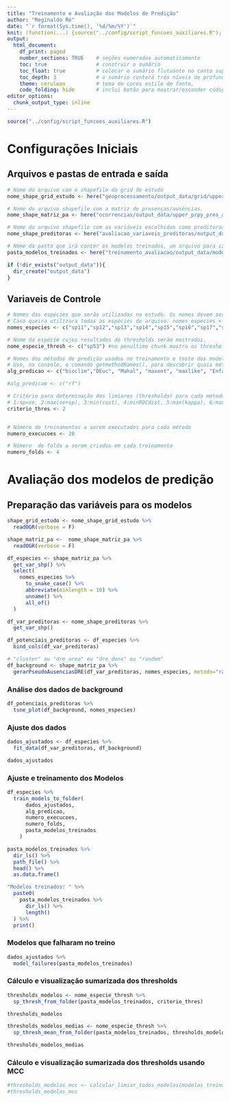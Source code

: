 ---
title: "Treinamento e Avaliação dos Modelos de Predição"
author: "Reginaldo Ré"
date: "`r format(Sys.time(), '%d/%m/%Y')`"
knit: (function(...) {source("../config/script_funcoes_auxiliares.R"); myKnit(...)})
output:
  html_document:
    df_print: paged
    number_sections: TRUE    # seções numeradas automaticamente
    toc: true                # construir o sumário
    toc_float: true          # colocar o sumário flutuante no canto superior esquerdo
    toc_depth: 3             # o sumário conterá três níveis de profundidade
    theme: cerulean          # tema de cores estilo de fonte,
    code_folding: hide       # inclui botão para mostrar/esconder código fonte
editor_options: 
  chunk_output_type: inline
---
<style>
div.main-container {
    width: 100%;
    max-width: unset;
}
</style>

```{r message=FALSE, warning=FALSE, include=FALSE}
source("../config/script_funcoes_auxiliares.R") 
```

# Configurações Iniciais 
## Arquivos e pastas de entrada e saída

```{r arquivos_pastas_entrada, eval=T, include=T}
# Nome do arquivo com o shapefile da grid de estudo
nome_shape_grid_estudo <- here("geoprocessamento/output_data/grid/upper_prpy_grid_10k_6933.shp")

# Nome do arquivo shapefile com a matriz de presenças/ausências.
nome_shape_matriz_pa <- here("ocorrencias/output_data/upper_prpy_pres_aus_10k_6933.shp")

# Nome do arquivo shapefile com as variáveis escolhidas como preditoras. 
nome_shape_preditoras <- here("avaliacao_variaveis_preditoras/output_data/shape_preditoras.shp")
```

  
```{r arquivos_pastas_saida, eval=T, include=T}
# Nome da pasta que irá conter os modelos treinados, um arquivo para cada espécie.
pasta_modelos_treinados <- here("treinamento_avaliacao/output_data/modelos_treinados")

if (!dir_exists("output_data")){
  dir_create("output_data")
}
```

## Variaveis de Controle

```{r variaveis_controle, eval=T, include=T}
# Nomes das espécies que serão utilizadas no estudo. Os nomes devem ser idênticos àqueles contidos no arquivo de ocorrências.
# Caso queira utilizara todas as espécies do arquivo: nomes_especies <- NULL.
nomes_especies <- c("sp11","sp12","sp13","sp14","sp15","sp16","sp17","sp18","sp19","sp20","sp21","sp22","sp23","sp24","sp25","sp26","sp27","sp28","sp29","sp30","sp31","sp32","sp33","sp34","sp35","sp36","sp37","sp38","sp39","sp40","sp41","sp42","sp43","sp44","sp45","sp46","sp47","sp48","sp49","sp50","sp51","sp52","sp53")

# Nome da espécie cujos resultados de thresholds serão mostrados.
nome_especie_thresh <- c("sp53") #no penultimo chunk mostra os thresholds, colocar aqui o nome de cada espécie pra que no final mostre os valores lá em baixo

# Nomes dos métodos de predição usados no treinamento e teste dos modelos e, também, para a predição da distribuição no tempo presente.
# Use, no console, o comando getmethodNames(), para descobrir quais métodos de predição estão disponíveis para serem usados.
alg_predicao <- c("bioclim","DEuc", "Mahal", "maxent", "maxlike", "Enfa", "rf", "svm", "glm") # "bioclim.dismo", "brt", "cart","domain.dismo","fda", "glm","glmnet","mars","maxent","maxlike","mda","mlp","rbf","rpart","rf", "svm", "DEuc", "DEuc_m", "Svm_occ", "Mahal", "Mahal_m", "Enfa", "IsoForest", "gmm_clusterr")

#alg_predicao <- c("rf")

# Critério para determinação dos limiares (thresholds) para cada método de predição.
# 1:sp=se, 2:max(se+sp), 3:min(cost), 4:minROCdist, 5:max(kappa), 6:max(ppv+npv), 7:ppv=npv, 8:max(NMI), 9:max(ccr), 10: prevalence
criterio_thres <- 2


# Número de treinamentos a serem executados para cada método
numero_execucoes <- 20

# Número  de folds a serem criados em cada treinamento
numero_folds <- 4
```

# Avaliação dos modelos de predição

## Preparação das variáveis para os modelos

```{r preparar_df_aval,  eval=T, include=T}
shape_grid_estudo <- nome_shape_grid_estudo %>% 
  readOGR(verbose = F)

shape_matriz_pa <-  nome_shape_matriz_pa %>%
  readOGR(verbose = F)

df_especies <- shape_matriz_pa %>%
  get_var_shp() %>%
  select(
    nomes_especies %>% 
      to_snake_case() %>% 
      abbreviate(minlength = 10) %>% 
      unname() %>% 
      all_of()
  )

df_var_preditoras <- nome_shape_preditoras %>% 
  get_var_shp()

df_potenciais_preditoras <- df_especies %>% 
  bind_cols(df_var_preditoras)
```


```{r gerar_pontos_background,  eval=T, include=T}
# "cluster" ou "dre_area" ou "dre_dens" ou "random"
df_background <- shape_matriz_pa %>% 
  gerarPseudoAusenciasDRE(df_var_preditoras, nomes_especies, metodo="random") 
```


### Análise dos dados de background
```{r analise_dados_bg,  eval=T, include=T}
df_potenciais_preditoras %>% 
  tsne_plot(df_background, nomes_especies)
```


### Ajuste dos dados
```{r ajuste_dados,  eval=T, include=T}
dados_ajustados <- df_especies %>% 
  fit_data(df_var_preditoras, df_background)

dados_ajustados
```


### Ajuste e treinamento dos Modelos
```{r treinamento_modelos, eval=T, include=T}
df_especies %>% 
  train_models_to_folder(
      dados_ajustados, 
      alg_predicao, 
      numero_execucoes, 
      numero_folds, 
      pasta_modelos_treinados
    )

pasta_modelos_treinados %>%
  dir_ls() %>%
  path_file() %>% 
  head() %>%
  as.data.frame()

"Modelos treinados: " %>%
  paste0(
    pasta_modelos_treinados %>%
      dir_ls() %>% 
      length()
  ) %>%
  print()
```


### Modelos que falharam no treino
```{r falha_treinamento, eval=T, include=T}
dados_ajustados %>% 
  model_failures(pasta_modelos_treinados)
```


### Cálculo e visualização sumarizada dos thresholds
```{r calculo_thresholds, eval=T, include=T}
thresholds_modelos <- nome_especie_thresh %>% 
  sp_thresh_from_folder(pasta_modelos_treinados, criterio_thres)

thresholds_modelos

thresholds_modelos_medias <- nome_especie_thresh %>%  
  sp_thresh_mean_from_folder(pasta_modelos_treinados, thresholds_modelos)

thresholds_modelos_medias  
```


### Cálculo e visualização sumarizada dos thresholds usando MCC
```{r calculo_thresholds_mcc, eval=T, include=T}
#thresholds_modelos_mcc <- calcular_limiar_todos_modelos(modelos_treinados)  
#thresholds_modelos_mcc
```
  
 